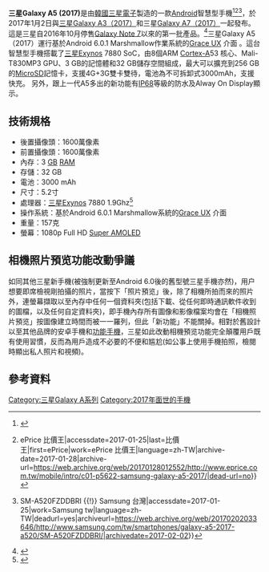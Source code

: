 {{Infobox mobile phone|
|name             = 三星Galaxy A5 (2017)
|logo             =
|logosize         =
|image            =
|imagesize        =
|caption          =
|slogan           =
|brand            =三星
|manufacturer     =[[三星電子|三星電子]]
|series           =[[三星Galaxy_A系列|三星Galaxy A系列]]
|modelnumber      =SM-A520F (國際版)
|networks         =2G(GSM)，3G（HSPA），4G（LTE）
|released         =2017年
|related          = [[三星Galaxy_A3_(2017)|三星Galaxy A3 (2017)]]<br>[[三星Galaxy_A7_(2017)|三星Galaxy A7 (2017)]]
|type             =
|form             =
|size             =146.1 x 71.4 x 7.9 mm
|weight           =186 g
|operatingsystem  = [[Android|Android]] [[Android_Oreo|8.0.0 Oreo]]
|soc              =[[三星Exynos|三星Exynos]] 7880
|cpu              =八核1.9 GHz Cortex-A53
|gpu              =Mali-T830 MP3
|memory           =3GB [[随机存取存储器|RAM]]
|storage          =32GB
|memory_card      =最大可擴充256GB [[MicroSD|MicroSD]]
|battery          =3000 [[mAh|mAh]]
|input         =
{{Collapsible list
  | title =
  | 支持[[多点触控|多点触控]]的[[触摸屏|电容式触控屏]]
  | [[指纹识别#识别器的技术|指纹传感器]]
  | 3个[[按键|按键]]
  | [[辅助全球卫星定位系统|aGPS]]
  | [[GLONASS|GLONASS]]
  | [[陀螺仪|陀螺仪]]
  | [[加速度传感器|加速度传感器]]
  | [[磁强计|数字罗盘]]}}
|display         =5.2寸 [[Super_AMOLED|Super AMOLED]] FHD 顯示屏，第四代[[康宁公司|康宁]]大猩猩玻璃，1080 x 1920像素
|rear_camera     =1600萬像素
|front_camera    =1600萬像素
|media_formats   =• MP4/WMV/H.264播放器<br>• MP3/WAV/WMA/eAAC+/FLAC播放器
|ringtone        =振动；MP3, WAV铃声
|connectivity    = <abbr title="Wi-Fi">802.11</abbr> a/b/g/n/ac，Wi-Fi热点功能；<br/>Bluetooth v4.2，A2DP；<br/>USB 2.0(Type-C 1.0）
|successor=[[三星Galaxy_A8_(2018)|三星Galaxy A8 (2018)]] <br> SM-A530F}}
'''三星Galaxy A5 (2017)'''是由[[韓國|韓國]][[三星電子|三星電子]]製造的一款[[Android|Android]]智慧型手機<ref>{{Cite web|url=http://www.gsmarena.com/samsung_galaxy_a5_(2017)-8494.php|title=Samsung Galaxy A5 (2017) - Full phone specifications|accessdate=2017-01-25|work=www.gsmarena.com|language=en-US|archive-date=2017-01-21|archive-url=https://web.archive.org/web/20170121220258/http://www.gsmarena.com/samsung_galaxy_a5_(2017)-8494.php|dead-url=no}}</ref><ref>{{Cite web|url=http://www.eprice.com.tw/mobile/intro/c01-p5622-samsung-galaxy-a5-2017/|title=Samsung Galaxy A5 (2017) 價格、評價、規格 {{!}} ePrice 比價王|accessdate=2017-01-25|last=比價王|first=ePrice|work=ePrice 比價王|language=zh-TW|archive-date=2017-01-28|archive-url=https://web.archive.org/web/20170128012552/http://www.eprice.com.tw/mobile/intro/c01-p5622-samsung-galaxy-a5-2017/|dead-url=no}}</ref><ref>{{Cite web|url=http://www.samsung.com/tw/smartphones/galaxy-a5-2017-a520/SM-A520FZDDBRI/|title=Galaxy A5 (2017) {{!}} SM-A520FZDDBRI {{!}} Samsung 台灣|accessdate=2017-01-25|work=Samsung tw|language=zh-TW|deadurl=yes|archiveurl=https://web.archive.org/web/20170202033646/http://www.samsung.com/tw/smartphones/galaxy-a5-2017-a520/SM-A520FZDDBRI/|archivedate=2017-02-02}}</ref>，於2017年1月2日與[[三星Galaxy_A3_(2017)|三星Galaxy A3（2017）]]和三星[[三星Galaxy_A7_(2017)|Galaxy A7（2017）]]一起發布。 這是三星自2016年10月停售[[三星Galaxy_Note_7|Galaxy Note 7]]以來的第一批產品。<ref>{{Cite web|url=http://money.cnn.com/2017/01/02/technology/samsung-galaxy-a-2017-new/index.html|title=Samsung unveils first smartphones since Note 7 debacle|accessdate=2017-01-25|date=2017-01-02|last=Larson|first=Selena|work=CNNMoney|archive-date=2017-02-02|archive-url=https://web.archive.org/web/20170202062024/http://money.cnn.com/2017/01/02/technology/samsung-galaxy-a-2017-new/index.html|dead-url=no}}</ref>三星Galaxy A5（2017）運行基於Android 6.0.1 Marshmallow作業系統的[[TouchWiz|Grace UX]] 介面 。這台智慧型手機搭載了[[三星Exynos|三星Exynos]] 7880 SoC，由8個ARM [[ARM處理器內核列表|Cortex-A]]53 核心、Mali-T830MP3 GPU、3 GB的記憶體和32 GB儲存空間組成，最大可以擴充到256 GB的[[MicroSD|MicroSD]]記憶卡，支援4G+3G雙卡雙待，電池為不可拆卸式3000mAh，支援快充。 另外，跟上一代A5多出的新功能有[[国际防护等级认证|IP68]]等級的防水及Alway On Display顯示。

== 技術規格 ==
* 後置攝像頭：1600萬像素
* 前置攝像頭：1600萬像素
* 內存：3 [[Gibibyte|GB]] [[随机存取存储器|RAM]]
* 存儲：32 GB
* 電池：3000 mAh
* 尺寸：5.2寸
* 處理器：[[三星Exynos|三星Exynos]] 7880 1.9Ghz<ref>{{Cite web|url=http://www.samsung.com/semiconductor/minisite/Exynos/w/solution/mod_ap/7880/|title=Samsung Exynos 7 Series (7880) Processor|accessdate=2017-01-25|work=Samsung Exynos Processor|language=en|archive-date=2017-01-11|archive-url=https://web.archive.org/web/20170111072754/http://www.samsung.com/semiconductor/minisite/Exynos/w/solution/mod_ap/7880/|dead-url=no}}</ref>
* 操作系統：基於Android 6.0.1 Marshmallow系統的[[TouchWiz|Grace UX]] 介面  
* 重量：157克
* 螢幕：1080p Full HD [[Super_AMOLED|Super AMOLED]]


==相機照片預览功能改動爭議==

如同其他三星新手機(被強制更新至Android 6.0後的舊型號三星手機亦然)，用户想要即席檢視剛拍攝的照片，當按下「照片預览」後，除了相機所拍而來的照片外，連螢幕擷取以至內存中任何一個資料夾(包括下載、從任何即時通訊軟件收到的圖檔，以及任何自定資料夾)，即手機內存所有圖像和影像檔案均會在「相機照片預览」按圖像建立時間而被一一羅列，但此「新功能」不能關掉。相對於舊設計以至其他品牌的安卓手機和[[功能手機|功能手機]]，三星如此改動相機預览功能完全顛覆用戶既有使用習慣，反而為用戶造成不必要的不便和尴尬(如公事上使用手機拍照，檢閱時顯出私人照片和視頻)。

{{S-start}}
{{Succession box
 | title = 三星Galaxy A5 (2017)
 | years = 2017
 | before = [[三星Galaxy_A5_(2016)|三星Galaxy A5 (2016)]]
 | after = [[三星Galaxy_A8_(2018)|三星Galaxy A8 (2018)]]
}}
{{S-end}}

==參考資料==
<references />{{Galaxy A}}

[[Category:三星Galaxy_A系列|Category:三星Galaxy A系列]]
[[Category:2017年面世的手機|Category:2017年面世的手機]]